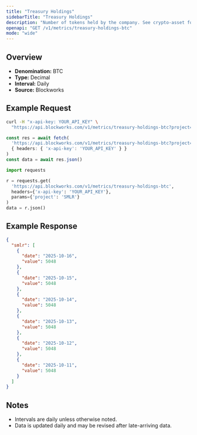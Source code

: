 ```yaml
---
title: "Treasury Holdings"
sidebarTitle: "Treasury Holdings"
description: "Number of tokens held by the company. See crypto-asset for asset indicator"
openapi: "GET /v1/metrics/treasury-holdings-btc"
mode: "wide"
---
```


## Overview

- **Denomination:** BTC
- **Type:** Decimal
- **Interval:** Daily
- **Source:** Blockworks

## Example Request

<CodeGroup>

```bash cURL
curl -H "x-api-key: YOUR_API_KEY" \
  "https://api.blockworks.com/v1/metrics/treasury-holdings-btc?project=SMLR"
```

```typescript TypeScript
const res = await fetch(
  'https://api.blockworks.com/v1/metrics/treasury-holdings-btc?project=SMLR',
  { headers: { 'x-api-key': 'YOUR_API_KEY' } }
)
const data = await res.json()
```

```python Python
import requests

r = requests.get(
  'https://api.blockworks.com/v1/metrics/treasury-holdings-btc',
  headers={'x-api-key': 'YOUR_API_KEY'},
  params={'project': 'SMLR'}
)
data = r.json()
```

</CodeGroup>

## Example Response

```json
{
  "smlr": [
    {
      "date": "2025-10-16",
      "value": 5048
    },
    {
      "date": "2025-10-15",
      "value": 5048
    },
    {
      "date": "2025-10-14",
      "value": 5048
    },
    {
      "date": "2025-10-13",
      "value": 5048
    },
    {
      "date": "2025-10-12",
      "value": 5048
    },
    {
      "date": "2025-10-11",
      "value": 5048
    }
  ]
}
```

## Notes
- Intervals are daily unless otherwise noted.
- Data is updated daily and may be revised after late-arriving data.